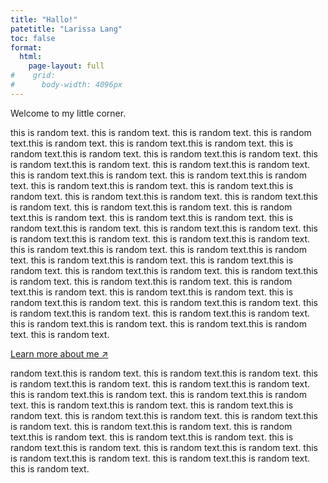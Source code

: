 ```yaml
---
title: "Hallo!"
patetitle: "Larissa Lang"
toc: false
format:
  html: 
    page-layout: full
#    grid: 
#      body-width: 4096px
---
```



::: {.grid}

::: {.g-col-8 .text-large}
Welcome to my little corner. 

this is random text. this is random text. this is random text. this is random text.this is random text. this is random text.this is random text. this is random text.this is random text. this is random text.this is random text. this is random text.this is random text. this is random text.this is random text. this is random text.this is random text. this is random text.this is random text. this is random text.this is random text. this is random text.this is random text. this is random text.this is random text. this is random text.this is random text. this is random text.this is random text. this is random text.this is random text. this is random text.this is random text. this is random text.this is random text. this is random text.this is random text. this is random text.this is random text. this is random text.this is random text. this is random text.this is random text. this is random text.this is random text. this is random text.this is random text. this is random text.this is random text. this is random text.this is random text. this is random text.this is random text. this is random text.this is random text. this is random text.this is random text. this is random text.this is random text. this is random text.this is random text. this is random text.this is random text. this is random text.this is random text. this is random text.this is random text. this is random text.this is random text. this is random text.this is random text. this is random text.



[Learn more about me &#x2197;](about.qmd)

<!-- [Learn more about me &#x2197;](about.qmd){.btn .btn-outline-primary .btn-lg .btn role="button"}
-->

:::

:::{.g-col-4}
random text.this is random text. this is random text.this is random text. this is random text.this is random text. this is random text.this is random text. this is random text.this is random text. this is random text.this is random text. this is random text.this is random text. this is random text.this is random text. this is random text.this is random text. this is random text.this is random text. this is random text.this is random text. this is random text.this is random text. this is random text.this is random text. this is random text.this is random text. this is random text.this is random text. this is random text.this is random text. this is random text.this is random text. this is random text.

:::

:::